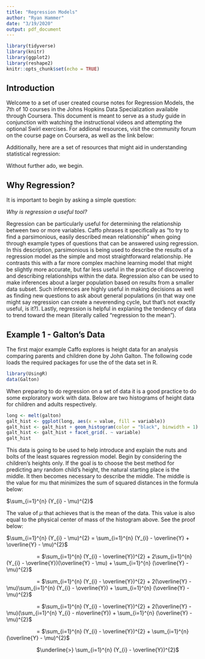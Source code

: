 ```yaml
---
title: "Regression Models"
author: "Ryan Hammer"
date: "3/19/2020"
output: pdf_document
---
```


```r
library(tidyverse)
library(knitr)
library(ggplot2)
library(reshape2)
knitr::opts_chunk$set(echo = TRUE)
```

## Introduction

Welcome to a set of user created course notes for Regression Models, the 7th of 10 courses in the Johns Hopkins Data Specialization available through Coursera. This document is meant to serve as a study guide in conjunction with watching the instructional videos and attempting the optional Swirl exercises.
For addional resources, visit the community forum on the course page on Coursera, as well as the link below:



Additionally, here are a set of resources that might aid in understanding statistical regression:


Without further ado, we begin.

## Why Regression?

It is important to begin by asking a simple question:

*Why is regression a useful tool?*

Regression can be particularly useful for determining the relationship between two or more variables. Caffo phrases it specifically as "to try to find a parsimonious, easily described mean relationship" when going through example types of questions that can be answered using regression. In this description, parsimonious is being used to describe the results of a regression model as the simple and most straightforward relationship. He contrasts this with a far more complex machine learning model that might be slightly more accurate, but far less useful in the practice of discovering and describing relationships within the data.
Regression also can be used to make inferences about a larger population based on results from a smaller data subset. Such inferences are highly useful in making decisions as well as finding new questions to ask about general populations (in that way one might say regression can create a neverending cycle, but that's not exactly useful, is it?). Lastly, regression is helpful in explaning the tendency of data to trend toward the mean (literally called "regression to the mean").

## Example 1 - Galton's Data

The first major example Caffo explores is height data for an analysis comparing parents and children done by John Galton. The following code loads the required packages for use the of the data set in R.
```r
library(UsingR)
data(Galton)
```
When preparing to do regression on a set of data it is a good practice to do some exploratory work with data. Below are two histograms of height data for children and adults respectively.

```r
long <- melt(galton)
galt_hist <- ggplot(long, aes(x = value, fill = variable))
galt_hist <- galt_hist + geom_histogram(color = "black", binwidth = 1)
galt_hist <- galt_hist + facet_grid(. ~ variable)
galt_hist
```

This data is going to be used to help introduce and explain the nuts and bolts of the least squares regression model.
Begin by considering the children's heights only. If the goal is to choose the best method for predicting any random child's height, the natural starting place is the middle. It then becomes necessary to describe the middle. The middle is the value for mu that minimizes the sum of squared distances in the formula below:

$\sum_{i=1}^{n} (Y_{i} - \mu)^{2}$

The value of $\mu$ that achieves that is the mean of the data. This value is also equal to the physical center of mass of the histogram above. See the proof below:

$\sum_{i=1}^{n} (Y_{i} - \mu)^{2} = \sum_{i=1}^{n} (Y_{i} - \overline{Y} + \overline{Y} - \mu)^{2}$  
  
&nbsp;&nbsp;&nbsp;&nbsp;&nbsp;&nbsp;&nbsp;&nbsp;&nbsp;&nbsp;&nbsp;&nbsp;&nbsp;&nbsp;&nbsp;&nbsp;&nbsp;&nbsp;&nbsp;
= $\sum_{i=1}^{n} (Y_{i} - \overline{Y})^{2} + 2\sum_{i=1}^{n} (Y_{i} - \overline{Y})(\overline{Y} - \mu) + \sum_{i=1}^{n} (\overline{Y} - \mu)^{2}$  
  
&nbsp;&nbsp;&nbsp;&nbsp;&nbsp;&nbsp;&nbsp;&nbsp;&nbsp;&nbsp;&nbsp;&nbsp;&nbsp;&nbsp;&nbsp;&nbsp;&nbsp;&nbsp;&nbsp;
= $\sum_{i=1}^{n} (Y_{i} - \overline{Y})^{2} + 2(\overline{Y} - \mu)\sum_{i=1}^{n} (Y_{i} - \overline{Y}) + \sum_{i=1}^{n} (\overline{Y} - \mu)^{2}$  
  
&nbsp;&nbsp;&nbsp;&nbsp;&nbsp;&nbsp;&nbsp;&nbsp;&nbsp;&nbsp;&nbsp;&nbsp;&nbsp;&nbsp;&nbsp;&nbsp;&nbsp;&nbsp;&nbsp;
= $\sum_{i=1}^{n} (Y_{i} - \overline{Y})^{2} + 2(\overline{Y} - \mu)(\sum_{i=1}^{n} Y_{i} - n\overline{Y}) + \sum_{i=1}^{n} (\overline{Y} - \mu)^{2}$  
  
&nbsp;&nbsp;&nbsp;&nbsp;&nbsp;&nbsp;&nbsp;&nbsp;&nbsp;&nbsp;&nbsp;&nbsp;&nbsp;&nbsp;&nbsp;&nbsp;&nbsp;&nbsp;&nbsp;
= $\sum_{i=1}^{n} (Y_{i} - \overline{Y})^{2} + \sum_{i=1}^{n} (\overline{Y} - \mu)^{2}$  
  
&nbsp;&nbsp;&nbsp;&nbsp;&nbsp;&nbsp;&nbsp;&nbsp;&nbsp;&nbsp;&nbsp;&nbsp;&nbsp;&nbsp;&nbsp;&nbsp;&nbsp;&nbsp;&nbsp;
$\underline{>} \sum_{i=1}^{n} (Y_{i} - \overline{Y})^{2}$  
  
